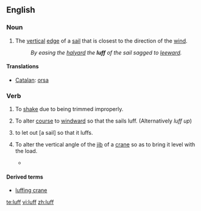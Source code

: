 ==English==

===Noun===
{{en-noun}}

# {{nautical}} The [[vertical]] [[edge]] of a [[sail]] that is closest to the direction of the [[wind]].
#:''By easing the [[halyard]] the '''luff''' of the sail sagged to [[leeward]].''

====Translations====
*[[Catalan]]: [[orsa]] {{f}}

===Verb===
{{en-verb}}

# {{nautical|of a sail|intransitive}} To [[shake]] due to being trimmed improperly.
# {{nautical|of a boat|intransitive}} To alter [[course]] to [[windward]] so that the sails luff.  (Alternatively ''luff up'')
# {{nautical|transitive}} to let out [a sail] so that it luffs.
# {{context|mechanical}} To alter the vertical angle of the [[jib]] of a [[crane]] so as to bring it level with the load.
#*{{quote-book
|year=1999
|author=Howard I. Shapiro, Jay P. Shapiro, Lawrence K. Shapiro
|title=Cranes and Derricks
|page=95
|isbn=0070578893
|url=http://books.google.com/books?id=_teKKLZrulIC
|passage=The tower is mounted on a slewing platform, which also carries the power plant and the counterweights, while the jib is supported and '''luffed''' by fixed pendant ropes.}}

====Derived terms====
*[[luffing crane]]

[[te:luff]]
[[vi:luff]]
[[zh:luff]]